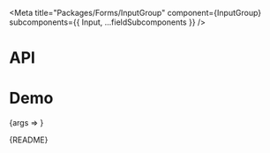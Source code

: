 
<Meta
  title="Packages/Forms/InputGroup"
  component={InputGroup}
  subcomponents={{ Input, ...fieldSubcomponents }}
/>

# API

<ArgsTable />

# Demo

<Canvas>
  <Story
    name="InputGroup"
    args={{
      ...commonArgs,
      items: ITEMS,
      isNeutral: true
    }}
    argTypes={{
      items: { name: 'children' },
      ...commonArgTypes,
      disabled: { control: 'boolean', table: { category: 'Story' } },
      isNeutral: { table: { category: 'Button' } },
      isPrimary: { control: 'boolean', table: { category: 'Button' } },
      isDanger: { control: 'boolean', table: { category: 'Button' } },
      readOnly: { control: 'boolean', table: { category: 'Input' } }
    }}
    parameters={{
      design: {
        allowFullscreen: true,
        type: 'figma',
        url: 'https://www.figma.com/file/6g87L4FdKZTA3knt3Rsfdx/Garden?node-id=103%3A20265'
      }
    }}
  >
    {args => <InputGroupStory {...args} />}
  </Story>
</Canvas>

<Markdown>{README}</Markdown>
